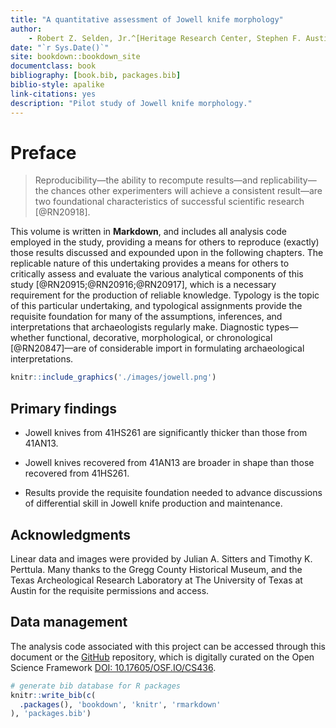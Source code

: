 ```yaml
--- 
title: "A quantitative assessment of Jowell knife morphology"
author: 
    - Robert Z. Selden, Jr.^[Heritage Research Center, Stephen F. Austin State University and Cultural Heritage Department, Jean Monnet University, zselden@sfasu.edu]
date: "`r Sys.Date()`"
site: bookdown::bookdown_site
documentclass: book
bibliography: [book.bib, packages.bib]
biblio-style: apalike
link-citations: yes
description: "Pilot study of Jowell knife morphology."
---
```


# Preface {-}

>Reproducibility---the ability to recompute results---and replicability---the chances other experimenters will achieve a consistent result---are two foundational characteristics of successful scientific research [@RN20918].

This volume is written in **Markdown**, and includes all analysis code employed in the study, providing a means for others to reproduce (exactly) those results discussed and expounded upon in the following chapters. The replicable nature of this undertaking provides a means for others to critically assess and evaluate the various analytical components of this study [@RN20915;@RN20916;@RN20917], which is a necessary requirement for the production of reliable knowledge. Typology is the topic of this particular undertaking, and typological assignments provide the requisite foundation for many of the assumptions, inferences, and interpretations that archaeologists regularly make. Diagnostic types---whether functional, decorative, morphological, or chronological [@RN20847]---are of considerable import in formulating archaeological interpretations.

```r
knitr::include_graphics('./images/jowell.png')
```

## Primary findings

* Jowell knives from 41HS261 are significantly thicker than those from 41AN13.

* Jowell knives recovered from 41AN13 are broader in shape than those recovered from 41HS261.

* Results provide the requisite foundation needed to advance discussions of differential skill in Jowell knife production and maintenance.

## Acknowledgments

Linear data and images were provided by Julian A. Sitters and Timothy K. Perttula. Many thanks to the Gregg County Historical Museum, and the Texas Archeological Research Laboratory at The University of Texas at Austin for the requisite permissions and access.

## Data management

The analysis code associated with this project can be accessed through this document or the [GitHub](https://github.com/aksel-blaise/jowell) repository, which is digitally curated on the Open Science Framework [DOI: 10.17605/OSF.IO/CS436](https://osf.io/cs436/).

```r
# generate bib database for R packages
knitr::write_bib(c(
  .packages(), 'bookdown', 'knitr', 'rmarkdown'
), 'packages.bib')
```
